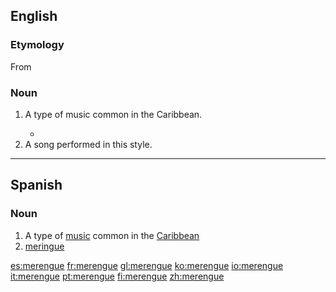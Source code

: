 ==English==
{{wikipedia}}
===Etymology===

From {{etyl|es}} {{term|lang=es|merengue}}

===Noun===
{{en-noun|s|-}}

# {{music|uncountable}} A type of music common in the Caribbean.
#* {{quote-news|2007|January 7|Alex Mindlin|For a Shuttered Marina, Some Regret, Some Relief|New York Times|url=http://www.nytimes.com/2007/01/07/nyregion/thecity/07mari.html
|passage=The marina was a mainstay of the neighborhood, and Mr. O’Rourke was known for staging salsa and '''merengue''' concerts. }}
# A song performed in this style.

----

==Spanish==

===Noun===
{{es-noun|m|-}}

# A type of [[music]] common in the [[Caribbean]]
# [[meringue]]

[[es:merengue]]
[[fr:merengue]]
[[gl:merengue]]
[[ko:merengue]]
[[io:merengue]]
[[it:merengue]]
[[pt:merengue]]
[[fi:merengue]]
[[zh:merengue]]